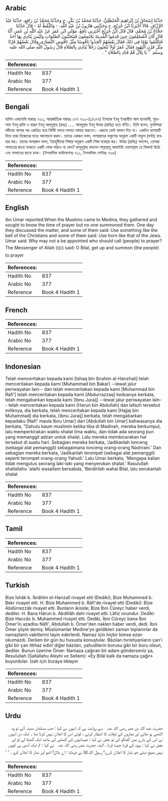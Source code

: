 ## Arabic


<div dir="rtl" lang="ar" style={{fontSize:'larger',backgroundColor:'#f8f9fa',padding:20}}>
حَدَّثَنَا إِسْحَاقُ بْنُ إِبْرَاهِيمَ الْحَنْظَلِيُّ، حَدَّثَنَا مُحَمَّدُ بْنُ بَكْرٍ، ح وَحَدَّثَنَا مُحَمَّدُ بْنُ رَافِعٍ، حَدَّثَنَا عَبْدُ الرَّزَّاقِ، قَالاَ أَخْبَرَنَا ابْنُ جُرَيْجٍ، ح وَحَدَّثَنِي هَارُونُ بْنُ عَبْدِ اللَّهِ، - وَاللَّفْظُ لَهُ - قَالَ حَدَّثَنَا حَجَّاجُ بْنُ مُحَمَّدٍ، قَالَ قَالَ ابْنُ جُرَيْجٍ أَخْبَرَنِي نَافِعٌ، مَوْلَى ابْنِ عُمَرَ عَنْ عَبْدِ اللَّهِ بْنِ عُمَرَ، أَنَّهُ قَالَ كَانَ الْمُسْلِمُونَ حِينَ قَدِمُوا الْمَدِينَةَ يَجْتَمِعُونَ فَيَتَحَيَّنُونَ الصَّلَوَاتِ وَلَيْسَ يُنَادِي بِهَا أَحَدٌ فَتَكَلَّمُوا يَوْمًا فِي ذَلِكَ فَقَالَ بَعْضُهُمُ اتَّخِذُوا نَاقُوسًا مِثْلَ نَاقُوسِ النَّصَارَى وَقَالَ بَعْضُهُمْ قَرْنًا مِثْلَ قَرْنِ الْيَهُودِ فَقَالَ عُمَرُ أَوَلاَ تَبْعَثُونَ رَجُلاً يُنَادِي بِالصَّلاَةِ قَالَ رَسُولُ اللَّهِ صلى الله عليه وسلم ‏ "‏ يَا بِلاَلُ قُمْ فَنَادِ بِالصَّلاَةِ ‏"‏ ‏.‏
</div>
<div style={{backgroundColor:'#f8f9fa',padding:20, marginBottom: 10}}><table> <thead> <tr> <th>References:</th> <th></th> </tr> </thead> <tbody><tr><td>Hadith No</td><td>837</td></tr><tr><td>Arabic No</td><td>377</td></tr><tr><td>Reference</td><td>Book 4 Hadith 1</td></tr></tbody></table></div>

## Bengali


<div dir="ltr" lang="bn" style={{fontSize:'larger',backgroundColor:'#f8f9fa',padding:20}}>
হাদিস একাডেমি নাম্বারঃ ৭২৩, আন্তর্জাতিক নাম্বারঃ ৩৭৭ ৭২৩-(১/৩৭৭) ইসহাক ইবনু ইবরাহীম আল হানযালী, মুহাম্মাদ ইবনু রাফি ও হারূন ইবনু আবদুল্লাহ (রহঃ) ..... আবদুল্লাহ ইবনু উমার (রাযিঃ) হতে বর্ণিত। তিনি বলেন, মুসলিমরা মদীনায় আসার পর একত্রিত হয়ে নির্দিষ্ট সময়ে সালাত আদায় করতেন। এজন্যে কেউ আযান দিত না। একদিন ব্যাপারটি নিয়ে তারা নিজেদের মধ্যে আলোচনা করল। তাদের একজন বলল, নাসারাদের নাকুসের অনুরূপ একটি নাকুস (ঘন্টা) ব্যবহার কর। তাদের অপরজন বলল, ইয়াহুদীদের শিঙ্গার অনুরূপ একটি শিঙ্গা ব্যবহার কর। উমার (রাযিঃ) বললেন, তোমরা সালাতের জন্যে ডাকতে একটি লোক পাঠাও না কেন? রাসূলুল্লাহ বললেন সাল্লাল্লাহু আলাইহি ওয়াসাল্লাম হে বিলাল! উঠো এবং সালাতের জন্যে ডাক। (ইসলামিক ফাউন্ডেশনঃ ৭২১, ইসলামিক সেন্টারঃ ৭৩৬)
</div>
<div style={{backgroundColor:'#f8f9fa',padding:20, marginBottom: 10}}><table> <thead> <tr> <th>References:</th> <th></th> </tr> </thead> <tbody><tr><td>Hadith No</td><td>837</td></tr><tr><td>Arabic No</td><td>377</td></tr><tr><td>Reference</td><td>Book 4 Hadith 1</td></tr></tbody></table></div>

## English


<div dir="ltr" lang="en" style={{fontSize:'larger',backgroundColor:'#f8f9fa',padding:20}}>
Ibn Umar reported:When the Muslims came to Medina, they gathered and sought to know the time of prayer but no one summoned them. One day they discussed the matter, and some of them said: Use something like the bell of the Christians and some of them said: Use horn like that of the Jews. Umar said: Why may not a be appointed who should call (people) to prayer? The Messenger of Allah (ﷺ) said: O Bilal, get up and summon (the people) to prayer
</div>
<div style={{backgroundColor:'#f8f9fa',padding:20, marginBottom: 10}}><table> <thead> <tr> <th>References:</th> <th></th> </tr> </thead> <tbody><tr><td>Hadith No</td><td>837</td></tr><tr><td>Arabic No</td><td>377</td></tr><tr><td>Reference</td><td>Book 4 Hadith 1</td></tr></tbody></table></div>

## French


<div dir="ltr" lang="fr" style={{fontSize:'larger',backgroundColor:'#f8f9fa',padding:20}}>

</div>
<div style={{backgroundColor:'#f8f9fa',padding:20, marginBottom: 10}}><table> <thead> <tr> <th>References:</th> <th></th> </tr> </thead> <tbody><tr><td>Hadith No</td><td>837</td></tr><tr><td>Arabic No</td><td>377</td></tr><tr><td>Reference</td><td>Book 4 Hadith 1</td></tr></tbody></table></div>

## Indonesian


<div dir="ltr" lang="id" style={{fontSize:'larger',backgroundColor:'#f8f9fa',padding:20}}>
Telah menceritakan kepada kami [Ishaq bin Ibrahim al-Hanzhali] telah menceritakan kepada kami [Muhammad bin Bakar] --lewat jalur periwayatan lain-- dan telah menceritakan kepada kami [Muhammad bin Rafi'] telah menceritakan kepada kami [Abdurrazzaq] keduanya berkata, telah mengabarkan kepada kami [Ibnu Juraij] --lewat jalur periwayatan lain-- telah menceritakan kepada kami [Harun bin Abdullah] dan lafazh tersebut miliknya, dia berkata, telah menceritakan kepada kami [Hajjaj bin Muhammad] dia berkata, [Ibnu Juraij] berkata, telah mengabarkan kepadaku [Nafi' maula Ibnu Umar] dari [Abdullah bin Umar] bahwasanya dia berkata, "Dahulu kaum muslimin ketika tiba di Madinah, mereka berkumpul, lalu memperkirakan waktu shalat lima waktu, dan tidak ada seorang pun yang memanggil adzan untuk shalat. Lalu mereka membicarakan hal tersebut di suatu hari. Sebagian mereka berkata, 'Jadikanlah lonceng (sebagai alat pemanggil) sebagaimana lonceng orang-orang Nashrani.' Dan sebagian mereka berkata, 'Jadikanlah terompet (sebagai alat pemanggil) seperti terompet orang-orang Yahudi.' Lalu Umar berkata, 'Mengapa kalian tidak mengutus seorang laki-laki yang menyerukan shalat.' Rasulullah shallallahu 'alaihi wasallam bersabda, 'Berdirilah wahai Bilal, lalu serukanlah shalat
</div>
<div style={{backgroundColor:'#f8f9fa',padding:20, marginBottom: 10}}><table> <thead> <tr> <th>References:</th> <th></th> </tr> </thead> <tbody><tr><td>Hadith No</td><td>837</td></tr><tr><td>Arabic No</td><td>377</td></tr><tr><td>Reference</td><td>Book 4 Hadith 1</td></tr></tbody></table></div>

## Tamil


<div dir="ltr" lang="ta" style={{fontSize:'larger',backgroundColor:'#f8f9fa',padding:20}}>

</div>
<div style={{backgroundColor:'#f8f9fa',padding:20, marginBottom: 10}}><table> <thead> <tr> <th>References:</th> <th></th> </tr> </thead> <tbody><tr><td>Hadith No</td><td>837</td></tr><tr><td>Arabic No</td><td>377</td></tr><tr><td>Reference</td><td>Book 4 Hadith 1</td></tr></tbody></table></div>

## Turkish


<div dir="ltr" lang="tr" style={{fontSize:'larger',backgroundColor:'#f8f9fa',padding:20}}>
Bize İshâk b. İbrâhîm el-Hanzalî rivayet etti (Dediki); Bize Muhammed b. Bekr rivayet etti. H. Bize Muhammed b. Râfi'de rivayet etti (Dediki): Bize Abdürrezzâk rivayet etti. Bunların ikiside; Bize İbni Cüreyc haber verdi, dediler. H. Bana Hârun b. Abdillâh dahi rivayet etti. Lâfız onundur. Dediki: Bize Haccâc b. Muhammed rivayet etti. Dediki, İbni Cüreyc bana İbni Ömer'in azadlısı Nâfi', Abdullah b. Ömer'den naklen haber verdi, dedi. İbni Ömer şöyle demiş: Müslümanlar Medine'ye geldikleri zaman toplanırlar da namazların vakitlerini tayin ederlerdi. Namaz için hiçbir kimse ezan okumazdı. Derken bir gün bu hususta konuştular. Bâzıları hıristiyanların çan'ı gibi bir çan ittihaz edin! diğer bâzıları, yahudilerin borusu gibi bir boru olsun, dediler. Bunun üzerine Ömer: Namaza çağıran bir adam gönderseniz ya, Resulullah (Sallallahu Aleyhi ve Sellem): «Ey Bilâl kalk da namaza çağır» buyurdular. İzah için buraya tıklayın
</div>
<div style={{backgroundColor:'#f8f9fa',padding:20, marginBottom: 10}}><table> <thead> <tr> <th>References:</th> <th></th> </tr> </thead> <tbody><tr><td>Hadith No</td><td>837</td></tr><tr><td>Arabic No</td><td>377</td></tr><tr><td>Reference</td><td>Book 4 Hadith 1</td></tr></tbody></table></div>

## Urdu


<div dir="rtl" lang="ur" style={{fontSize:'larger',backgroundColor:'#f8f9fa',padding:20}}>
حضرت عبد اللہ بن عمر ‌رضی ‌اللہ ‌عنہ ‌ ‌ سے روایت ہے کہ انہوں نے کہا : جب مسلمان مدینہ آئے تو وہ اکٹھے ہو جاتے اور نمازوں کے اوقات کا انتظار کرتے ، کوئی اس کا اعلان نہیں کرتا تھا ۔ ایک دن انہوں نے اس کے بارے میں گفتگو کی تو بعض نے کہا : عیسائیوں کے گھنٹے کے مانند ایک گھنٹا لے لو اور بعض نے کہا : یہود کے قرنا جیسا قرنا ، البتہ حضرت عمر ‌رضی ‌اللہ ‌عنہ ‌ ‌ نے کہا : تم ایک آدمی ہی کیوں نہیں بھیج دیتے جو نماز کا اعلان کرے؟ رسول اللہﷺ نے فرمایا : اے بلال! اٹھو اور نماز کا اعلان کرو ۔ ‘ ‘
</div>
<div style={{backgroundColor:'#f8f9fa',padding:20, marginBottom: 10}}><table> <thead> <tr> <th>References:</th> <th></th> </tr> </thead> <tbody><tr><td>Hadith No</td><td>837</td></tr><tr><td>Arabic No</td><td>377</td></tr><tr><td>Reference</td><td>Book 4 Hadith 1</td></tr></tbody></table></div>